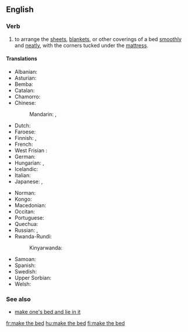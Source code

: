 ==English==

===Verb===
{{head|en|verb|head=[[make]] [[the]] [[bed]]}}

# to arrange the [[sheet]]s, [[blanket]]s, or other coverings of a bed [[smoothly]] and [[neat]]ly, with the corners tucked under the [[mattress]].

====Translations====
{{trans-top|arrange sheets, etc smoothly and neatly}}
* Albanian: {{t|sq|rregulloj shtratin}}
* Asturian: {{t|ast|facer la cama}}
* Bemba: {{t|bem|pangá ubú-sanshí}}
* Catalan: {{t|ca|fer el llit}}
* Chamorro: {{t|ch|para ma äreglä i káma}}
* Chinese:
*: Mandarin: {{t|cmn|鋪床|sc=Hani}}, {{t+|cmn|铺床|tr=pūchuáng|sc=Hani}}
* Dutch: {{t|nl|[[het]] [[bed]] [[opmaken]]}}
* Faroese: {{t|fo|reiða song}}
* Finnish: {{t+|fi|pedata}}, {{t+|fi|sijata}}
* French: {{t+|fr|faire le lit}}
* West Frisian<!-- please double-check that this is actually West Frisian and not North or Saterland Frisian -->: {{t-check|fy|bêdmeitsje}}
* German: {{t|de|das Bett machen}}
* Hungarian: {{t+|hu|ágyaz}}, {{t+|hu|beágyaz}}
* Icelandic: {{t|is|búa um rúmið}}
* Italian: {{t|it|rifare il letto}}
* Japanese: {{t|ja|布団を敷く|tr=ふとんをしく, futon o shiku|sc=Jpan}}, {{t|ja|ベッドを整える|tr=beddo o totonoeru|sc=Jpan}}
{{trans-mid}}
* Norman: {{t|nrf|faithe lé liet}}
* Kongo: {{t|kg|ku-yala mfulu}}
* Macedonian: {{t|mk|наместување кревет}}
* Occitan: {{t|oc|far lo lièch}}
* Portuguese: {{t+|pt|fazer a cama}}
* Quechua: {{t|qu|kawituta allichina}}
* Russian: {{t|ru|[[стели́ть]] / [[застила́ть]] / [[стлать]] [[посте́ль]] / [[крова́ть]]|impf}}, {{t|ru|[[постели́ть]] / [[застла́ть]] [[посте́ль]] / [[крова́ть]]|pf}}
* Rwanda-Rundi:
*: Kinyarwanda: {{t|rw|gusasa}}
* Samoan: {{t|sm|e teu le moega}}
* Spanish: {{t+|es|hacer la cama}}
* Swedish: {{t+|sv|bädda}}
* Upper Sorbian: {{t|hsb|łožo pósłać}}
* Welsh: {{t|cy|gwneud y gwely}}
{{trans-bottom}}

===See also===
* [[make one's bed and lie in it]]

[[fr:make the bed]]
[[hu:make the bed]]
[[fi:make the bed]]